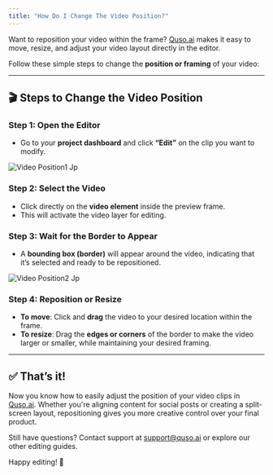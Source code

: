 ```yaml
---
title: "How Do I Change The Video Position?"
---
```


Want to reposition your video within the frame? [Quso.ai](http://Quso.ai) makes it easy to move, resize, and adjust your video layout directly in the editor.

Follow these simple steps to change the **position or framing** of your video:

---

## 🎬 Steps to Change the Video Position

### **Step 1: Open the Editor**

- Go to your **project dashboard** and click **“Edit”** on the clip you want to modify.

![Video Position1 Jp](/images/video-position1.jpg)

### **Step 2: Select the Video**

- Click directly on the **video element** inside the preview frame.
- This will activate the video layer for editing.

### **Step 3: Wait for the Border to Appear**

- A **bounding box (border)** will appear around the video, indicating that it’s selected and ready to be repositioned.

![Video Position2 Jp](/images/video-position2.jpg)

### **Step 4: Reposition or Resize**

- **To move**: Click and **drag** the video to your desired location within the frame.
- **To resize**: Drag the **edges or corners** of the border to make the video larger or smaller, while maintaining your desired framing.

---

## ✅ That’s it\!

Now you know how to easily adjust the position of your video clips in [Quso.ai](http://Quso.ai). Whether you're aligning content for social posts or creating a split-screen layout, repositioning gives you more creative control over your final product.

Still have questions? Contact support at support@quso.ai or explore our other editing guides.

Happy editing\! 🎥